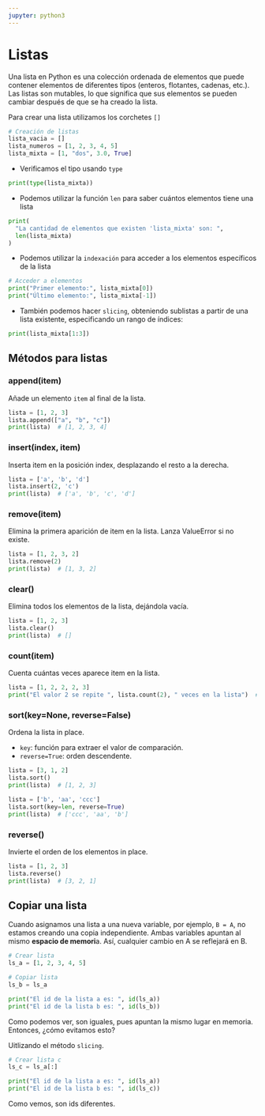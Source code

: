 ```yaml
---
jupyter: python3
---
```


# Listas

Una lista en Python es una colección ordenada de elementos que puede contener elementos de diferentes tipos (enteros, flotantes, cadenas, etc.). Las listas son mutables, lo que significa que sus elementos se pueden cambiar después de que se ha creado la lista.

Para crear una lista utilizamos los corchetes `[]`

```python
# Creación de listas
lista_vacia = []
lista_numeros = [1, 2, 3, 4, 5]
lista_mixta = [1, "dos", 3.0, True]
```

- Verificamos el tipo usando `type`

```python
print(type(lista_mixta))
```

- Podemos utilizar la función `len` para saber cuántos elementos tiene una lista

```python
print(
  "La cantidad de elementos que existen 'lista_mixta' son: ", 
  len(lista_mixta)
)
```

- Podemos utilizar la `indexación` para acceder a los elementos específicos de la lista

```python
# Acceder a elementos
print("Primer elemento:", lista_mixta[0])
print("Último elemento:", lista_mixta[-1])
```

- También podemos hacer `slicing`, obteniendo sublistas a partir de una lista existente, especificando un rango de índices:

```python
print(lista_mixta[1:3]) 
```

## Métodos para listas {.unnumbered}

### append(item) {.unnumbered}
Añade un elemento `item` al final de la lista.

```python
lista = [1, 2, 3]
lista.append(["a", "b", "c"])
print(lista)  # [1, 2, 3, 4]
```


### insert(index, item) {.unnumbered}
Inserta item en la posición index, desplazando el resto a la derecha.

```python
lista = ['a', 'b', 'd']
lista.insert(2, 'c')
print(lista)  # ['a', 'b', 'c', 'd']
```


### remove(item) {.unnumbered}
Elimina la primera aparición de item en la lista. Lanza ValueError si no existe.

```python
lista = [1, 2, 3, 2]
lista.remove(2)
print(lista)  # [1, 3, 2]
```


### clear() {.unnumbered}
Elimina todos los elementos de la lista, dejándola vacía.

```python
lista = [1, 2, 3]
lista.clear()
print(lista)  # []
```


### count(item) {.unnumbered}
Cuenta cuántas veces aparece item en la lista.

```python
lista = [1, 2, 2, 2, 3]
print("El valor 2 se repite ", lista.count(2), " veces en la lista")  # 3
```


### sort(key=None, reverse=False) {.unnumbered}
Ordena la lista in place.

- `key`: función para extraer el valor de comparación.
- `reverse=True`: orden descendente.

```python
lista = [3, 1, 2]
lista.sort()
print(lista)  # [1, 2, 3]

lista = ['b', 'aa', 'ccc']
lista.sort(key=len, reverse=True)
print(lista)  # ['ccc', 'aa', 'b']
```

### reverse() {.unnumbered}
Invierte el orden de los elementos in place.

```python
lista = [1, 2, 3]
lista.reverse()
print(lista)  # [3, 2, 1]
```

## Copiar una lista {.unnumbered}

::: {.callout-note}
Cuando asignamos una lista a una nueva variable, por ejemplo, `B = A`, no estamos creando una copia independiente. Ambas variables apuntan al mismo **espacio de memori**a. Así, cualquier cambio en A se reflejará en B.
:::

```python
# Crear lista
ls_a = [1, 2, 3, 4, 5]

# Copiar lista
ls_b = ls_a

print("El id de la lista a es: ", id(ls_a))
print("El id de la lista b es: ", id(ls_b))
```

Como podemos ver, son iguales, pues apuntan la mismo lugar en memoria. Entonces, ¿cómo evitamos esto?

Uitlizando el método `slicing`.

```python
# Crear lista c
ls_c = ls_a[:]

print("El id de la lista a es: ", id(ls_a))
print("El id de la lista b es: ", id(ls_c))
```

Como vemos, son ids diferentes.